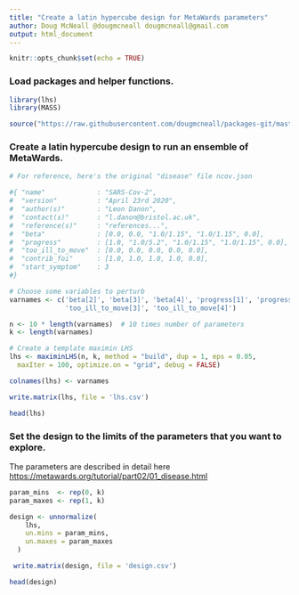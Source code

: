 ```yaml
---
title: "Create a latin hypercube design for MetaWards parameters"
author: Doug McNeall @dougmcneall dougmcneall@gmail.com
output: html_document
---
```


```r
knitr::opts_chunk$set(echo = TRUE)
```

### Load packages and helper functions.   

```r
library(lhs)
library(MASS)

source("https://raw.githubusercontent.com/dougmcneall/packages-git/master/emtools.R")
```


### Create a latin hypercube design to run an ensemble of MetaWards.   

```r
# For reference, here's the original "disease" file ncov.json

#{ "name"             : "SARS-Cov-2",
#  "version"          : "April 23rd 2020",
#  "author(s)"        : "Leon Danon",
#  "contact(s)"       : "l.danon@bristol.ac.uk",
#  "reference(s)"     : "references...",  
#  "beta"             : [0.0, 0.0, "1.0/1.15", "1.0/1.15", 0.0],
#  "progress"         : [1.0, "1.0/5.2", "1.0/1.15", "1.0/1.15", 0.0],
#  "too_ill_to_move"  : [0.0, 0.0, 0.0, 0.0, 0.0],
#  "contrib_foi"      : [1.0, 1.0, 1.0, 1.0, 0.0],
#  "start_symptom"    : 3
#}

# Choose some variables to perturb
varnames <- c('beta[2]', 'beta[3]', 'beta[4]', 'progress[1]', 'progress[2]', 'progress[3]', 'progress[4]',
              'too_ill_to_move[3]', 'too_ill_to_move[4]')

n <- 10 * length(varnames)  # 10 times number of parameters
k <- length(varnames)

# Create a template maximin LHS
lhs <- maximinLHS(n, k, method = "build", dup = 1, eps = 0.05,
  maxIter = 100, optimize.on = "grid", debug = FALSE)

colnames(lhs) <- varnames

write.matrix(lhs, file = 'lhs.csv')

head(lhs)

```

### Set the design to the limits of the parameters that you want to explore.   

The parameters are described in detail here <https://metawards.org/tutorial/part02/01_disease.html>   

```r
param_mins  <- rep(0, k)
param_maxes <- rep(1, k)

design <- unnormalize(
    lhs,
    un.mins = param_mins,
    un.maxes = param_maxes
  )

 write.matrix(design, file = 'design.csv')

head(design)
```

